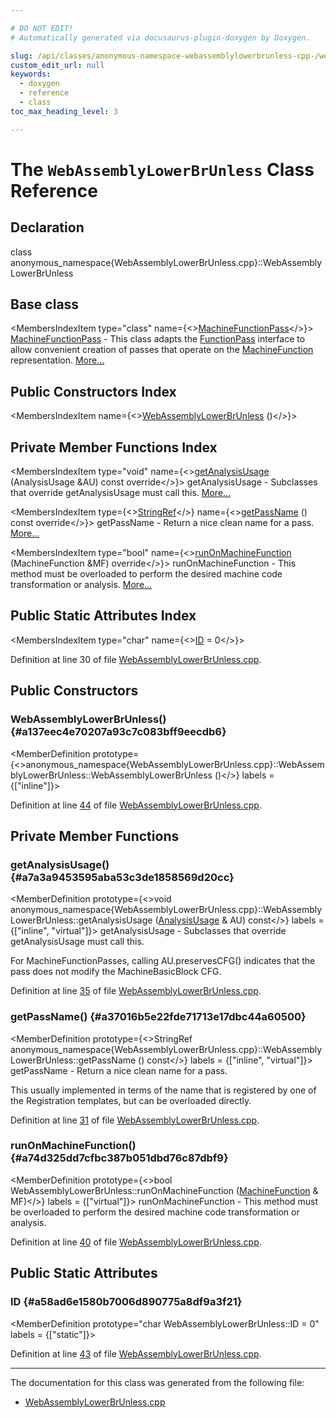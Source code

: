 ```yaml
---

# DO NOT EDIT!
# Automatically generated via docusaurus-plugin-doxygen by Doxygen.

slug: /api/classes/anonymous-namespace-webassemblylowerbrunless-cpp-/webassemblylowerbrunless
custom_edit_url: null
keywords:
  - doxygen
  - reference
  - class
toc_max_heading_level: 3

---
```





# The `WebAssemblyLowerBrUnless` Class Reference

<DoxygenPage pluginConfig={pluginConfig}>



## Declaration

<CodeBlock>class anonymous_namespace{WebAssemblyLowerBrUnless.cpp}::WebAssemblyLowerBrUnless</CodeBlock>

## Base class

<MembersIndex>

<MembersIndexItem
  type="class"
  name={<><a href="/docs/api/classes/llvm/machinefunctionpass">MachineFunctionPass</a></>}>
<a href="/docs/api/classes/llvm/machinefunctionpass">MachineFunctionPass</a> - This class adapts the <a href="/docs/api/classes/llvm/functionpass">FunctionPass</a> interface to allow convenient creation of passes that operate on the <a href="/docs/api/classes/llvm/machinefunction">MachineFunction</a> representation. <a href="/docs/api/classes/llvm/machinefunctionpass/#details">More...</a>
</MembersIndexItem>

</MembersIndex>

## Public Constructors Index

<MembersIndex>

<MembersIndexItem
  name={<><a href="#a137eec4e70207a93c7c083bff9eecdb6">WebAssemblyLowerBrUnless</a> ()</>}>
</MembersIndexItem>

</MembersIndex>

## Private Member Functions Index

<MembersIndex>

<MembersIndexItem
  type="void"
  name={<><a href="#a7a3a9453595aba53c3de1858569d20cc">getAnalysisUsage</a> (AnalysisUsage &amp;AU) const override</>}>
getAnalysisUsage - Subclasses that override getAnalysisUsage must call this. <a href="#a7a3a9453595aba53c3de1858569d20cc">More...</a>
</MembersIndexItem>

<MembersIndexItem
  type={<><a href="/docs/api/classes/llvm/stringref">StringRef</a></>}
  name={<><a href="#a37016b5e22fde71713e17dbc44a60500">getPassName</a> () const override</>}>
getPassName - Return a nice clean name for a pass. <a href="#a37016b5e22fde71713e17dbc44a60500">More...</a>
</MembersIndexItem>

<MembersIndexItem
  type="bool"
  name={<><a href="#a74d325dd7cfbc387b051dbd76c87dbf9">runOnMachineFunction</a> (MachineFunction &amp;MF) override</>}>
runOnMachineFunction - This method must be overloaded to perform the desired machine code transformation or analysis. <a href="#a74d325dd7cfbc387b051dbd76c87dbf9">More...</a>
</MembersIndexItem>

</MembersIndex>

## Public Static Attributes Index

<MembersIndex>

<MembersIndexItem
  type="char"
  name={<><a href="#a58ad6e1580b7006d890775a8df9a3f21">ID</a> = 0</>}>
</MembersIndexItem>

</MembersIndex>


Definition at line 30 of file <a href="/docs/api/files/lib/lib/target/lib/target/webassembly/webassemblylowerbrunless-cpp">WebAssemblyLowerBrUnless.cpp</a>.

<SectionDefinition>

## Public Constructors

### WebAssemblyLowerBrUnless() {#a137eec4e70207a93c7c083bff9eecdb6}

<MemberDefinition
  prototype={<>anonymous&#95;namespace&#123;WebAssemblyLowerBrUnless.cpp&#125;::WebAssemblyLowerBrUnless::WebAssemblyLowerBrUnless ()</>}
  labels = {["inline"]}>

Definition at line <a href="/docs/api/files/lib/lib/target/lib/target/webassembly/webassemblylowerbrunless-cpp/#l00044">44</a> of file <a href="/docs/api/files/lib/lib/target/lib/target/webassembly/webassemblylowerbrunless-cpp">WebAssemblyLowerBrUnless.cpp</a>.
</MemberDefinition>

</SectionDefinition>

<SectionDefinition>

## Private Member Functions

### getAnalysisUsage() {#a7a3a9453595aba53c3de1858569d20cc}

<MemberDefinition
  prototype={<>void anonymous&#95;namespace&#123;WebAssemblyLowerBrUnless.cpp&#125;::WebAssemblyLowerBrUnless::getAnalysisUsage (<a href="/docs/api/classes/llvm/analysisusage">AnalysisUsage</a> &amp; AU) const</>}
  labels = {["inline", "virtual"]}>
getAnalysisUsage - Subclasses that override getAnalysisUsage must call this.

For MachineFunctionPasses, calling AU.preservesCFG() indicates that the pass does not modify the MachineBasicBlock CFG.

Definition at line <a href="/docs/api/files/lib/lib/target/lib/target/webassembly/webassemblylowerbrunless-cpp/#l00035">35</a> of file <a href="/docs/api/files/lib/lib/target/lib/target/webassembly/webassemblylowerbrunless-cpp">WebAssemblyLowerBrUnless.cpp</a>.
</MemberDefinition>

### getPassName() {#a37016b5e22fde71713e17dbc44a60500}

<MemberDefinition
  prototype={<>StringRef anonymous&#95;namespace&#123;WebAssemblyLowerBrUnless.cpp&#125;::WebAssemblyLowerBrUnless::getPassName () const</>}
  labels = {["inline", "virtual"]}>
getPassName - Return a nice clean name for a pass.

This usually implemented in terms of the name that is registered by one of the Registration templates, but can be overloaded directly.

Definition at line <a href="/docs/api/files/lib/lib/target/lib/target/webassembly/webassemblylowerbrunless-cpp/#l00031">31</a> of file <a href="/docs/api/files/lib/lib/target/lib/target/webassembly/webassemblylowerbrunless-cpp">WebAssemblyLowerBrUnless.cpp</a>.
</MemberDefinition>

### runOnMachineFunction() {#a74d325dd7cfbc387b051dbd76c87dbf9}

<MemberDefinition
  prototype={<>bool WebAssemblyLowerBrUnless::runOnMachineFunction (<a href="/docs/api/classes/llvm/machinefunction">MachineFunction</a> &amp; MF)</>}
  labels = {["virtual"]}>
runOnMachineFunction - This method must be overloaded to perform the desired machine code transformation or analysis.

Definition at line <a href="/docs/api/files/lib/lib/target/lib/target/webassembly/webassemblylowerbrunless-cpp/#l00040">40</a> of file <a href="/docs/api/files/lib/lib/target/lib/target/webassembly/webassemblylowerbrunless-cpp">WebAssemblyLowerBrUnless.cpp</a>.
</MemberDefinition>

</SectionDefinition>

<SectionDefinition>

## Public Static Attributes

### ID {#a58ad6e1580b7006d890775a8df9a3f21}

<MemberDefinition
  prototype="char WebAssemblyLowerBrUnless::ID = 0"
  labels = {["static"]}>

Definition at line <a href="/docs/api/files/lib/lib/target/lib/target/webassembly/webassemblylowerbrunless-cpp/#l00043">43</a> of file <a href="/docs/api/files/lib/lib/target/lib/target/webassembly/webassemblylowerbrunless-cpp">WebAssemblyLowerBrUnless.cpp</a>.
</MemberDefinition>

</SectionDefinition>

<hr/>

The documentation for this class was generated from the following file:

<ul>
<li><a href="/docs/api/files/lib/lib/target/lib/target/webassembly/webassemblylowerbrunless-cpp">WebAssemblyLowerBrUnless.cpp</a></li>
</ul>

</DoxygenPage>
